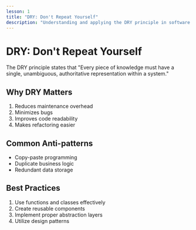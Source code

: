 ```yaml
---
lesson: 1
title: "DRY: Don't Repeat Yourself"
description: "Understanding and applying the DRY principle in software development"
---
```


# DRY: Don't Repeat Yourself

The DRY principle states that "Every piece of knowledge must have a single, unambiguous, authoritative representation within a system."

## Why DRY Matters

1. Reduces maintenance overhead
2. Minimizes bugs
3. Improves code readability
4. Makes refactoring easier

## Common Anti-patterns

- Copy-paste programming
- Duplicate business logic
- Redundant data storage

## Best Practices

1. Use functions and classes effectively
2. Create reusable components
3. Implement proper abstraction layers
4. Utilize design patterns
